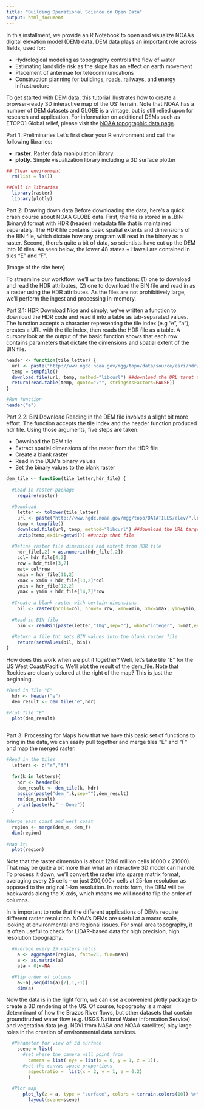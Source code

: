 ```yaml
---
title: "Building Operational Science on Open Data"
output: html_document
---
```



In this installment, we provide an R Notebook to open and visualize NOAA’s digital elevation model (DEM) data. DEM data plays an important role across fields, used for:

- Hydrological modeling as topography controls the flow of water 
- Estimating landslide risk as the slope has an effect on earth movement
- Placement of antennae for telecommunications
- Construction planning for buildings, roads, railways, and energy infrastructure

To get started with DEM data, this tutorial illustrates how to create a browser-ready 3D interactive map of the US' terrain. Note that NOAA has a number of DEM datasets and GLOBE is a vintage, but is still relied upon for research and application. For information on additional DEMs such as ETOPO1 Global relief, please visit the [NOAA topographic data page](http://www.ngdc.noaa.gov/mgg/topo/topo.html).

Part 1: Preliminaries
Let's first clear your R environment and call the following libraries:

- **raster**. Raster data manipulation library.
- **plotly**. Simple visualization library including a 3D surface plotter

```r
## Clear environment
  rm(list = ls())

##Call in libraries
  library(raster)
  library(plotly)
```

Part 2: Drawing down data
Before downloading the data, here's a quick crash course about NOAA GLOBE data. First, the file is stored in a .BIN (binary) format with HDR (header) metadata file that is maintained separately. The HDR file contains basic spatial extents and dimensions of the BIN file, which dictate how any program will read in the binary as a raster. Second, there's quite a bit of data, so scientists have cut up the DEM into 16 tiles. As seen below, the lower 48 states + Hawaii are contained in tiles "E" and "F".

[Image of the site here]

To streamline our workflow, we'll write two functions: (1) one to download and read the HDR attributes, (2) one to download the BIN file and read in as a raster using the HDR attributes. As the files are not prohibitively large, we'll perform the ingest and processing in-memory. 

Part 2.1: HDR Download
Nice and simply, we've written a function to download the HDR code and read it into a table as tab-separated values. The function accepts a character representing the tile index (e.g "e", "a"), creates a URL with the tile index, then reads the HDR file as a table. A cursory look at the output of the basic function shows that each row contains parameters that dictate the dimensions and spatial extent of the BIN file. 

```r

header <- function(tile_letter) {
  url <- paste("http://www.ngdc.noaa.gov/mgg/topo/data/source/esri/hdr/",tolower(tile_letter),"10s.hdr",sep="")
  temp = tempfile()
  download.file(url, temp, method="libcurl") ##download the URL taret to the temp file
  return(read.table(temp, quote="\"", stringsAsFactors=FALSE))
}

#Run function
header("e")

```

Part 2.2: BIN Download
Reading in the DEM file involves a slight bit more effort. The function accepts the tile index and the header function produced hdr file. Using those arguments, five steps are taken:

- Download the DEM tile
- Extract spatial dimensions of the raster from the HDR file
- Create a blank raster
- Read in the DEM's binary values
- Set the binary values to the blank raster

```r

dem_tile <- function(tile_letter,hdr_file) {
  
  #Load in raster package
    require(raster)
  
  #Download
    letter <- tolower(tile_letter)
    url <- paste("http://www.ngdc.noaa.gov/mgg/topo/DATATILES/elev/",letter,"10g.zip",sep="")
    temp = tempfile()
    download.file(url, temp, method="libcurl") ##download the URL target to the temp file
    unzip(temp,exdir=getwd()) ##unzip that file
  
  #Define raster file dimensions and extent from HDR file
    hdr_file[,2] <-as.numeric(hdr_file[,2])
    col= hdr_file[4,2]
    row = hdr_file[3,2]
    mat= col*row
    xmin = hdr_file[11,2]
    xmax = xmin + hdr_file[13,2]*col
    ymin = hdr_file[12,2]
    ymax = ymin + hdr_file[14,2]*row
    
  #Create a blank raster with certain dimensions
    bil <- raster(ncols=col, nrows= row, xmn=xmin, xmx=xmax, ymn=ymin, ymx=ymax )
  
  #Read in BIN file
    bin <- readBin(paste(letter,"10g",sep=""), what="integer", n=mat,endian="little", signed=TRUE, size=2)
  
  #Return a file tht sets BIN values into the blank raster file
    return(setValues(bil, bin))
}

```

How does this work when we put it together? Well, let's take tile "E" for the US West Coast/Pacific. We'll plot the result of the dem_file. Note that Rockies are clearly colored at the right of the map? This is just the beginning.

```r
 
#Read in Tile "E"
  hdr <- header("e")
  dem_result <- dem_tile("e",hdr)

#Plot Tile "E"
  plot(dem_result)
  
```

Part 3: Processing for Maps
Now that we have this basic set of functions to bring in the data, we can easily pull together and merge tiles "E" and "F" and map the merged raster.

```r
  
#Read in the tiles
  letters <- c("e","f")
  
  for(k in letters){
    hdr <- header(k)
    dem_result <- dem_tile(k, hdr)
    assign(paste("dem_",k,sep=""),dem_result)
    rm(dem_result)
    print(paste(k," - Done"))
  }

#Merge east coast and west coast
  region <- merge(dem_e, dem_f)
  dim(region)
  
#Map it!
  plot(region)

```

Note that the raster dimension is about 129.6 million cells (6000 x 21600). That may be quite a bit more than what an interactive 3D model can handle. To process it down, we'll convert the raster into sparse matrix format, averaging every 25 cells -- or just 200,000+ cells at 25-km resolution as opposed to the original 1-km resolution. In matrix form, the DEM will be backwards along the X-axis, which means we will need to flip the order of columns. 

In is important to note that the different applications of DEMs require different raster resolution. NOAA's DEMs are useful at a macro scale, looking at environmental and regional issues. For small area topography, it is often useful to check for LiDAR-based data for high precision, high resolution topography.

```r
  #Average every 25 rasters cells
    a <- aggregate(region, fact=25, fun=mean)
    a <- as.matrix(a)
    a[a < 0]<-NA

  #Flip order of columns  
    a<-a[,seq(dim(a)[2],1,-1)]
    dim(a)
```

Now the data is in the right form, we can use a convenient plotly package to create a 3D rendering of the US. Of course, topography is a major determinant of how the Brazos River flows, but other datasets that contain groundtruthed water flow (e.g. USGS National Water Information Service) and vegetation data (e.g. NDVI from NASA and NOAA satellites) play large roles in the creation of environmental data services.

```r

  #Parameter for view of 3d surface
    scene = list(
      #set where the camera will point from
        camera = list( eye = list(x = 0, y = 1, z = 1)),
      #set the canvas space proportions
        aspectratio =  list(x = 2, y = 1, z = 0.2) 
        )
    
  #Plot map
      plot_ly(z = a, type = "surface", colors = terrain.colors(10)) %>% 
        layout(scene=scene)


```

